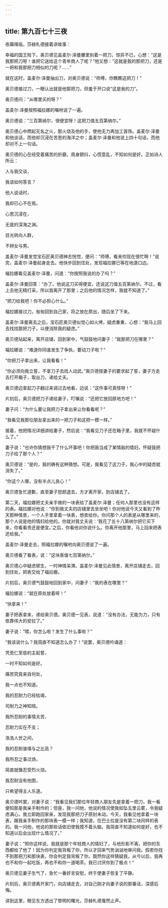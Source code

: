 ```yaml
---
---
---
```

title: 第九百七十三夜
---






夜幕降临，莎赫札德接着讲故事：





幸福的国王陛下，奥贝德见盖麦尔·泽曼腰里别着一把刀，惊异不已，心想：“这是我那把刀呀！谁把它送给这个青年商人了呢？”他又想：“这就是我的那把刀，还是一把和我那把刀相似的刀呢？……”

就在这时，盖麦尔·泽曼抽出刀，对奥贝德说：“师傅，你瞧瞧这把刀！”

奥贝德接过刀，一眼认出就是他那把刀，但羞于开口说“这是我的刀”。

奥贝德问：“从哪里买的呀？”

盖麦尔·泽曼按照福拉娜的嘱咐说了一遍。

奥贝德说：“三百第纳尔，很便宜呀！这把刀值五百第纳尔。”

奥贝德心中燃起无名之火，那火烧及他的手，使他无力再加工首饰。盖麦尔·泽曼和他谈话，而他却沉浸在苦思的海洋之中；盖麦尔·泽曼和他说上四十句话，而他却对不上一句话。

奥贝德的心在经受着痛苦的折磨，周身颤抖，心慌意乱，不知如何是好。正如诗人所云：


人与我交谈，

我该如何答言？

他人说话时，

我却已心不在焉。

心思沉浸在，

无底的深海之渊。

目光转向人群，

不辨女与男。



盖麦尔·泽曼发觉宝石匠奥贝德神志恍惚，便问：“师傅，看来你现在很忙啊！”说完，盖麦尔·泽曼起身走去。他快步回到住处，发现福拉娜已等在地道口边。

福拉娜看见盖麦尔·泽曼，问道：“你按照我说的办了吗？”

盖麦尔·泽曼回答：“办了。他说这刀买得便宜，还说这刀值五百第纳尔。不过，看上去他无精打采，所以我离开了那里；之后他的情况怎样，我就不知道了。”

“把刀给我吧！你不必担心什么。”

福拉娜接过刀，匆匆回到自己家，将之放在原出，随后坐了下来。

盖麦尔·泽曼离去之后，宝石匠奥贝德似觉心如火烤，疑虑重重，心想：“我马上回去找找那把刀子，以便消除我的疑虑。”

奥贝德站起来，离开店铺，回到家中，气鼓鼓地问妻子：“我那把刀在哪里？”

福拉娜说：“难道你同谁发生了争执，要动刀子啦？”

“你把刀子拿出来，让我看看！”

“你必须向我立誓，不拿刀子去找人动武。”奥贝德按妻子的要求起了誓，妻子方走去打开箱子，取出刀，递给丈夫。

奥贝德边拿起刀子翻过来调过去地看，边说：“这件事可真怪呀！”

片刻后，奥贝德把刀子递给妻子，叮嘱说：“还把它放回原地方吧！”

妻子问：“为什么要让我把刀子拿出来让你看看呢？”

“我看见我那位朋友拿出来的一把刀子和这把一模一样。”

接着，他把情况详细讲给妻子，然后说：“我看见刀子还在箱子里，我就不怀疑什么了。”

妻子说：“也许你猜想我干了什么坏事吧！你把我当成了某情敌的情妇，怀疑我把刀子给了那个人？”

奥贝德说：“是的，我的确有这种猜想。可是，我看见了这刀子，我心中的疑虑就消失了。”

“你这个人哪，没有半点儿良心！”

奥贝德急忙道歉，直至妻子怒颜退去，方才离开家，到店铺去了。

第二天，福拉娜把丈夫亲手做的一块表给了盖麦尔·泽曼；任何人那里也没有这样的表。福拉娜对他说：“你到我丈夫的店铺里去坐坐吧！你对他说今天又看到了昨天那种情景，一个人手里拿着一块表，想卖给你。你问那个人的表是从哪里来的，那个人说是他的情妇给他的。你就对我丈夫说：‘我花了五十八第纳尔把它买下来，你看看贵还是便宜。’之后，你看他对你说什么。你离开他那里，马上回来把表还给我。”

盖麦尔·泽曼走去，照福拉娜的嘱咐向奥贝德说了一遍。

奥贝德看了看表，说：“这块表值七百第纳尔。”

奥贝德心中疑虑顿生，一时神情呆滞。盖麦尔·泽曼见此情景，离开店铺走去，回到住处，把表交给了福拉娜。

片刻后，奥贝德气鼓鼓地回到家中，问妻子：“我的表在哪里？”

福拉娜说：“就在原处放着呀！”

“快拿来！”

妻子把表拿来，递给奥贝德。奥贝德一见表，说道：“没有办法，无能为力，只有依靠伟大的安拉了。”

妻子说：“喂，你怎么啦？发生了什么事啦？”

“我该说什么？我简直不知道怎么办了！”说罢，奥贝德吟诵道：


凭至仁至慈的主起誓，

一时不知如何是好。

痛苦究竟来自何处，

我一点也不知道。

我的忍耐力已经枯竭，

司耐力之神知晓。

我所忍耐的事情太苦，

忍耐力实在不支；

浩浩人世之间，

我的忍耐谁堪与之比高？

我所忍之事过炀，

简直就像忍受烈火烧。

我忍耐没有他图，

只希望得主人乐道。



奥贝德吟罢，对妻子说：“我看见我们那位年轻商人朋友先是拿着一把刀，我一看便知那是我亲手制作的；但是，我一问他，他说的情况使我如坠五里云雾，令我疑虑满心，我立即跑回家来，发现我那把刀子原封未动。今天，我看见他拿着一块表，跟我亲手制作的那块表一模一样；我知道，在巴士拉是没有第二块同样的表的。我一问他，他说的那些话依旧使我摸不着头脑，我简直不知道如何是好，也不知道以后会出现什么情况了。”

妻子说：“照你这样说，我就是那个年轻商人的情妇了，与他形影不离，把你的东西都给了他了！因为你判定我背叛了你，所以才回来气势汹汹地审问我。假若你找不到那把刀和那块表，你会判定我背叛了你。既然你这样猜疑我，从今以后，我再也不和你一起吃饭，再也不和你一道喝茶。我已讨厌你到了极点！”

奥贝德见妻子生气了，急忙一番好言安慰，终于使妻子恢复了平静。

片刻后，奥贝德离开家门，向店铺走去，对自己刚才向妻子说的那番话，深感后悔。





讲到这里，眼见东方透出了黎明的曙光，莎赫札德戛然止声。